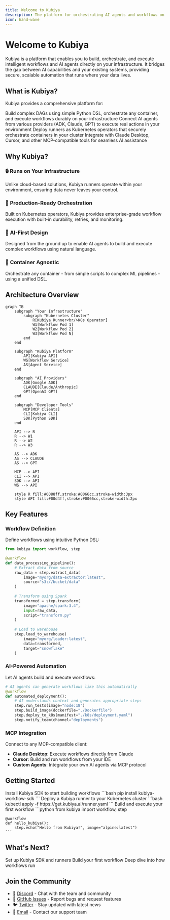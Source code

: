 ```yaml
---
title: Welcome to Kubiya
description: The platform for orchestrating AI agents and workflows on your infrastructure
icon: hand-wave
---
```


# Welcome to Kubiya

Kubiya is a platform that enables you to build, orchestrate, and execute intelligent workflows and AI agents directly on your infrastructure. It bridges the gap between AI capabilities and your existing systems, providing secure, scalable automation that runs where your data lives.

## What is Kubiya?

Kubiya provides a comprehensive platform for:

<CardGroup cols={2}>
  <Card title="Workflow Orchestration" icon="diagram-project" color="#0088ff">
    Build complex DAGs using simple Python DSL, orchestrate any container, and execute workflows durably on your infrastructure
  </Card>
  <Card title="AI Agent Integration" icon="robot" color="#0066cc">
    Connect AI agents from various providers (ADK, Claude, GPT) to execute real actions in your environment
  </Card>
  <Card title="Kubernetes Native" icon="dharmachakra" color="#00d4ff">
    Deploy runners as Kubernetes operators that securely orchestrate containers in your cluster
  </Card>
  <Card title="MCP Compatible" icon="plug" color="#0088ff">
    Integrate with Claude Desktop, Cursor, and other MCP-compatible tools for seamless AI assistance
  </Card>
</CardGroup>

## Why Kubiya?

### 🔒 **Runs on Your Infrastructure**
Unlike cloud-based solutions, Kubiya runners operate within your environment, ensuring data never leaves your control.

### 🚀 **Production-Ready Orchestration**
Built on Kubernetes operators, Kubiya provides enterprise-grade workflow execution with built-in durability, retries, and monitoring.

### 🤖 **AI-First Design**
Designed from the ground up to enable AI agents to build and execute complex workflows using natural language.

### 🔧 **Container Agnostic**
Orchestrate any container - from simple scripts to complex ML pipelines - using a unified DSL.

## Architecture Overview

```mermaid
graph TB
    subgraph "Your Infrastructure"
        subgraph "Kubernetes Cluster"
            R[Kubiya Runner<br/>K8s Operator]
            W1[Workflow Pod 1]
            W2[Workflow Pod 2]
            W3[Workflow Pod N]
        end
    end
    
    subgraph "Kubiya Platform"
        API[Kubiya API]
        WS[Workflow Service]
        AS[Agent Service]
    end
    
    subgraph "AI Providers"
        ADK[Google ADK]
        CLAUDE[Claude/Anthropic]
        GPT[OpenAI GPT]
    end
    
    subgraph "Developer Tools"
        MCP[MCP Clients]
        CLI[Kubiya CLI]
        SDK[Python SDK]
    end
    
    API --> R
    R --> W1
    R --> W2
    R --> W3
    
    AS --> ADK
    AS --> CLAUDE
    AS --> GPT
    
    MCP --> API
    CLI --> API
    SDK --> API
    WS --> API
    
    style R fill:#0088ff,stroke:#0066cc,stroke-width:3px
    style API fill:#00d4ff,stroke:#0066cc,stroke-width:2px
```

## Key Features

### Workflow Definition
Define workflows using intuitive Python DSL:

```python
from kubiya import workflow, step

@workflow
def data_processing_pipeline():
    # Extract data from source
    raw_data = step.extract_data(
        image="myorg/data-extractor:latest",
        source="s3://bucket/data"
    )
    
    # Transform using Spark
    transformed = step.transform(
        image="apache/spark:3.4",
        input=raw_data,
        script="transform.py"
    )
    
    # Load to warehouse
    step.load_to_warehouse(
        image="myorg/loader:latest",
        data=transformed,
        target="snowflake"
    )
```

### AI-Powered Automation
Let AI agents build and execute workflows:

```python
# AI agents can generate workflows like this automatically
@workflow
def automated_deployment():
    # AI understands context and generates appropriate steps
    step.run_tests(image="node:18")
    step.build_image(dockerfile="./Dockerfile")
    step.deploy_to_k8s(manifest="./k8s/deployment.yaml")
    step.notify_team(channel="deployments")
```

### MCP Integration
Connect to any MCP-compatible client:

- **Claude Desktop**: Execute workflows directly from Claude
- **Cursor**: Build and run workflows from your IDE
- **Custom Agents**: Integrate your own AI agents via MCP protocol

## Getting Started

<Steps>
  <Step title="Install the SDK">
    Install Kubiya SDK to start building workflows
    ```bash
    pip install kubiya-workflow-sdk
    ```
  </Step>
  
  <Step title="Deploy a Runner">
    Deploy a Kubiya runner to your Kubernetes cluster
    ```bash
    kubectl apply -f https://get.kubiya.ai/runner.yaml
    ```
  </Step>
  
  <Step title="Create Your First Workflow">
    Build and execute your first workflow
    ```python
    from kubiya import workflow, step
    
    @workflow
    def hello_kubiya():
        step.echo("Hello from Kubiya!", image="alpine:latest")
    ```
  </Step>
</Steps>

## What's Next?

<CardGroup cols={3}>
  <Card title="Installation Guide" icon="download" href="/getting-started/installation">
    Set up Kubiya SDK and runners
  </Card>
  <Card title="Quick Start" icon="rocket" href="/getting-started/quickstart">
    Build your first workflow
  </Card>
  <Card title="Workflow Architecture" icon="sitemap" href="/workflows/architecture">
    Deep dive into how workflows run
  </Card>
</CardGroup>

## Join the Community

- 💬 [Discord](https://discord.gg/kubiya) - Chat with the team and community
- 🐛 [GitHub Issues](https://github.com/kubiya-sandbox/workflows/issues) - Report bugs and request features
- 🐦 [Twitter](https://x.com/kubiya_ai) - Stay updated with latest news
- 📧 [Email](mailto:support@kubiya.ai) - Contact our support team 